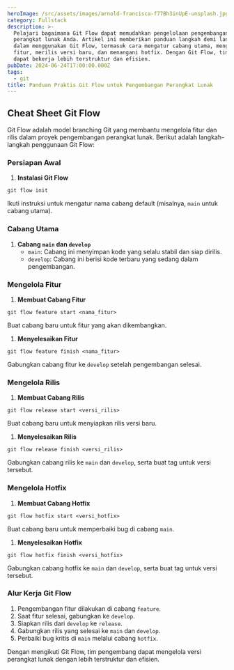 ```yaml
---
heroImage: /src/assets/images/arnold-francisca-f77Bh3inUpE-unsplash.jpg
category: Fullstack
description: >-
  Pelajari bagaimana Git Flow dapat memudahkan pengelolaan pengembangan
  perangkat lunak Anda. Artikel ini memberikan panduan langkah demi langkah
  dalam menggunakan Git Flow, termasuk cara mengatur cabang utama, mengelola
  fitur, merilis versi baru, dan menangani hotfix. Dengan Git Flow, tim Anda
  dapat bekerja lebih terstruktur dan efisien.
pubDate: 2024-06-24T17:00:00.000Z
tags:
  - git
title: Panduan Praktis Git Flow untuk Pengembangan Perangkat Lunak
---
```


## Cheat Sheet Git Flow

Git Flow adalah model branching Git yang membantu mengelola fitur dan rilis dalam proyek pengembangan perangkat lunak. Berikut adalah langkah-langkah penggunaan Git Flow:

### Persiapan Awal

1. **Instalasi Git Flow**

```shell title="shell"
git flow init
```

Ikuti instruksi untuk mengatur nama cabang default (misalnya, `main` untuk cabang utama).

### Cabang Utama

1. **Cabang `main` dan `develop`**
   - `main`: Cabang ini menyimpan kode yang selalu stabil dan siap dirilis.
   - `develop`: Cabang ini berisi kode terbaru yang sedang dalam pengembangan.

### Mengelola Fitur

1. **Membuat Cabang Fitur**

```shell title="shell"
git flow feature start <nama_fitur>
```

Buat cabang baru untuk fitur yang akan dikembangkan.

1. **Menyelesaikan Fitur**

```shell title="shell"
git flow feature finish <nama_fitur>
```

Gabungkan cabang fitur ke `develop` setelah pengembangan selesai.

### Mengelola Rilis

1. **Membuat Cabang Rilis**

```shell title="shell"
git flow release start <versi_rilis>
```

Buat cabang baru untuk menyiapkan rilis versi baru.

1. **Menyelesaikan Rilis**

```shell title="shell"
git flow release finish <versi_rilis>
```

Gabungkan cabang rilis ke `main` dan `develop`, serta buat tag untuk versi tersebut.

### Mengelola Hotfix

1. **Membuat Cabang Hotfix**

```shell title="shell"
git flow hotfix start <versi_hotfix>
```

Buat cabang baru untuk memperbaiki bug di cabang `main`.

1. **Menyelesaikan Hotfix**

```shell title="shell"
git flow hotfix finish <versi_hotfix>
```

Gabungkan cabang hotfix ke `main` dan `develop`, serta buat tag untuk versi tersebut.

### Alur Kerja Git Flow

1. Pengembangan fitur dilakukan di cabang `feature`.
2. Saat fitur selesai, gabungkan ke `develop`.
3. Siapkan rilis dari `develop` ke `release`.
4. Gabungkan rilis yang selesai ke `main` dan `develop`.
5. Perbaiki bug kritis di `main` melalui cabang `hotfix`.

Dengan mengikuti Git Flow, tim pengembang dapat mengelola versi perangkat lunak dengan lebih terstruktur dan efisien.

